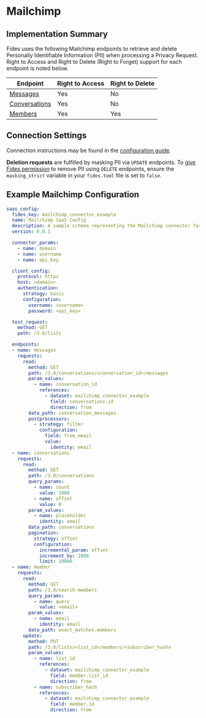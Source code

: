 # Mailchimp

## Implementation Summary

Fides uses the following Mailchimp endpoints to retrieve and delete Personally Identifiable Information (PII) when processing a Privacy Request. Right to Access and Right to Delete (Right to Forget) support for each endpoint is noted below.

|Endpoint | Right to Access | Right to Delete |
|----|----|----|
|[Messages](https://mailchimp.com/developer/marketing/api/conversation-messages/list-messages/) | Yes | No |
|[Conversations](https://mailchimp.com/developer/marketing/api/conversation-messages/) | Yes | No |
|[Members](https://mailchimp.com/developer/marketing/api/list-members/get-member-info/) | Yes | Yes |

## Connection Settings

Connection instructions may be found in the [configuration guide](../saas-config).

**Deletion requests** are fulfilled by masking PII via `UPDATE` endpoints. To [give Fides permission](../../../configuration/configuration) to remove PII using `DELETE` endpoints, ensure the `masking_strict` variable in your `fides.toml` file is set to `false`.

## Example Mailchimp Configuration

```yaml
saas_config:
  fides_key: mailchimp_connector_example
  name: Mailchimp SaaS Config
  description: A sample schema representing the Mailchimp connector for Fides
  version: 0.0.1

  connector_params:
    - name: domain
    - name: username
    - name: api_key

  client_config:
    protocol: https
    host: <domain>
    authentication:
      strategy: basic
      configuration:
        username: <username>
        password: <api_key>

  test_request:
    method: GET
    path: /3.0/lists

  endpoints:
  - name: messages
    requests:
      read:
        method: GET
        path: /3.0/conversations/<conversation_id>/messages
        param_values:
          - name: conversation_id
            references:
              - dataset: mailchimp_connector_example
                field: conversations.id
                direction: from
        data_path: conversation_messages
        postprocessors:
          - strategy: filter
            configuration:
              field: from_email
              value:
                identity: email
  - name: conversations
    requests:
      read:
        method: GET
        path: /3.0/conversations
        query_params:
          - name: count
            value: 1000
          - name: offset
            value: 0
        param_values:
          - name: placeholder
            identity: email
        data_path: conversations
        pagination:
          strategy: offset
          configuration:
            incremental_param: offset
            increment_by: 1000
            limit: 10000
  - name: member
    requests:
      read:
        method: GET
        path: /3.0/search-members
        query_params:
          - name: query
            value: <email>
        param_values:
          - name: email
            identity: email
        data_path: exact_matches.members
      update:
        method: PUT
        path: /3.0/lists/<list_id>/members/<subscriber_hash>
        param_values:
          - name: list_id
            references:
              - dataset: mailchimp_connector_example
                field: member.list_id
                direction: from
          - name: subscriber_hash
            references:
              - dataset: mailchimp_connector_example
                field: member.id
                direction: from
```
